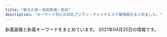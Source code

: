 ```yaml
---
title: "新大久保・高田馬場・目白"
description: "キーワード別にの巨乳アジアン・チャイナエステ嬢情報をまとめました。"
---
```


新着画像と新着キーワードをまとめています。
2021年04月25日の情報です。

<DmmAffiliateIns />
<KeywordTable
  shops={
    [
    {
        "img_links": [
            "http://familiar.tyo.cm/photos/sites/37/2019/06/2019061502562798.jpg",
            "http://familiar.tyo.cm/photos/sites/37/2019/03/2019032406115446.jpg",
            "http://familiar.tyo.cm/photos/sites/37/2019/06/201906040617136.jpg",
            "http://familiar.tyo.cm/images/s_staff.jpg",
            "http://familiar.tyo.cm/photos/sites/37/2019/03/2019032406115598.jpg",
            "http://familiar.tyo.cm/photos/sites/37/2019/06/2019061502562745.jpg",
            "http://familiar.tyo.cm/photos/sites/37/2019/11/2019112002511160.jpg",
            "http://familiar.tyo.cm/photos/sites/37/2019/03/2019032406115440.jpg",
            "http://familiar.tyo.cm/photos/sites/37/2019/11/2019110802115992.jpg",
            "http://familiar.tyo.cm/photos/sites/37/2019/06/2019061502562797.jpg",
            "http://familiar.tyo.cm/photos/sites/37/2018/12/2018121903022968.jpg",
            "http://familiar.tyo.cm/images/mobile.jpg",
            "http://familiar.tyo.cm/photos/sites/37/2019/10/2019100304481325.jpg",
            "http://familiar.tyo.cm/photos/sites/37/2019/10/2019102502193826.jpg",
            "http://familiar.tyo.cm/photos/sites/37/2019/09/2019090503385014.jpg",
            "http://familiar.tyo.cm/images/s_news.jpg",
            "http://familiar.tyo.cm/photos/sites/37/2019/12/2019120401354980.jpg",
            "http://familiar.tyo.cm/photos/sites/37/2018/12/2018121903013346.jpg",
            "http://familiar.tyo.cm/photos/sites/37/2019/06/2019062210030384.jpg",
            "http://familiar.tyo.cm/photos/sites/37/2019/03/2019032406115491.jpg",
            "http://familiar.tyo.cm/photos/sites/37/2019/12/2019120401355046.jpg",
            "http://familiar.tyo.cm/photos/sites/37/2019/11/2019112902341792.jpg",
            "http://familiar.tyo.cm/photos/sites/37/2019/10/2019102408541458.jpg",
            "http://familiar.tyo.cm/images/tel.png",
            "http://familiar.tyo.cm/photos/sites/37/2019/10/2019102502193551.jpg",
            "http://familiar.tyo.cm/photos/sites/37/2019/06/2019060406161857.jpg",
            "http://familiar.tyo.cm/photos/sites/37/2019/03/2019031806471671.jpg",
            "http://familiar.tyo.cm/photos/sites/37/2019/12/201912130833132.jpg",
            "http://familiar.tyo.cm/photos/sites/37/2019/12/2019120502264671.jpg",
            "http://familiar.tyo.cm/photos/sites/37/2019/03/2019032406115311.jpg",
            "http://familiar.tyo.cm/photos/sites/37/2019/06/2019060406241084.jpg",
            "http://familiar.tyo.cm/photos/sites/37/2019/03/2019032406115451.jpg",
            "http://familiar.tyo.cm/images/top.png",
            "http://familiar.tyo.cm/photos/sites/37/2019/12/2019120401354873.jpg",
            "http://familiar.tyo.cm/photos/sites/37/2019/12/2019120502265383.jpg",
            "http://familiar.tyo.cm/images/s_link.jpg",
            "http://familiar.tyo.cm/photos/sites/37/2019/09/201909270657496.jpg",
            "http://familiar.tyo.cm/images/1.png",
            "http://familiar.tyo.cm/photos/sites/37/2019/03/2019032406115312.jpg"
        ],
        "name": "Familiar\u30fb\u30d5\u30a1\u30df\u30ea\u30fc\u30a2",
        "url": "http://familiar.tyo.cm/",
        "station": "JR\u65b0\u5927\u4e45\u4fdd\u99c5",
        "keywords": {
            "D": 182,
            "C": 2,
            "86": 94,
            "87": 72,
            "85": 18,
            "83": 9,
            "E": 36,
            "88": 27
        }
    },
    {
        "station": "JR\u9ad8\u7530\u99ac\u5834\u99c5\u65e9\u7a32\u7530\u53e3",
        "img_links": [
            "http://www.china-es.info/images/int4.jpg",
            "http://www.china-es.info/images/sys2.jpg",
            "http://www.china-es.info/images/sys3.jpg",
            "http://www.china-es.info/images/interior_t.jpg",
            "http://www.china-es.info/images/rec1.jpg",
            "http://www.china-es.info/images/int1.jpg",
            "http://www.china-es.info/images/rec2.jpg",
            "http://www.china-es.info/images/news.jpg",
            "http://www.china-es.info/img/nana1.jpg",
            "http://www.china-es.info/images/sys1.jpg",
            "http://www.china-es.info/img/hibiki1.jpg",
            "http://www.china-es.info/images/int3.jpg",
            "http://www.china-es.info/images/top.jpg",
            "http://www.china-es.info/images/menu/interior.jpg",
            "http://www.china-es.info/images/int2.jpg",
            "http://www.china-es.info/img/ringo1.jpg",
            "http://www.china-es.info/images/menu/top.jpg",
            "http://www.china-es.info/img/nana2.jpg",
            "http://www.china-es.info/images/head.jpg",
            "http://www.china-es.info/images/menu/staff.jpg",
            "http://www.china-es.info/images/staff_t.jpg",
            "http://www.china-es.info/images/mobile.jpg"
        ],
        "name": "Honey At Home \u30cf\u30cb\u30fc\u30a2\u30c3\u30c8\u30db\u30fc\u30e0",
        "url": "http://www.china-es.info/",
        "keywords": {}
    },
    {
        "name": "\u7e01\u4e2d\u7e01\uff5e\u3048\u3093\u3061\u3085\u3046\u3048\u3093\uff5e",
        "img_links": [
            "http://www.enchuen.com/images/therapist_noa.jpg",
            "http://www.enchuen.com/images/interior03.jpg",
            "http://www.enchuen.com/images/h2_alltherapist.png",
            "http://www.enchuen.com/images/interior01_s.jpg",
            "http://www.enchuen.com/images/therapist_yona_s.jpg",
            "http://www.enchuen.com/images/btn_gnavi01_no.png",
            "http://www.enchuen.com/images/img_service03.png",
            "http://www.enchuen.com/images/h2_instagam.png",
            "http://www.enchuen.com/images/therapist_yume_s.jpg",
            "http://www.enchuen.com/images/h2_alliancegide.png",
            "http://www.enchuen.com/images/interior04_s.jpg",
            "http://www.enchuen.com/images/img_service02.png",
            "http://www.enchuen.com/images/therapist_yume.jpg",
            "http://www.enchuen.com/images/interior03_s.jpg",
            "http://www.enchuen.com/images/img_slider01.png",
            "http://www.enchuen.com/images/h2_servicecontents.png",
            "http://www.enchuen.com/images/top_slider3.jpg",
            "http://www.enchuen.com/images/tw_header.png",
            "http://www.enchuen.com/images/ban-tel.png",
            "http://www.enchuen.com/images/interior04.jpg",
            "http://www.enchuen.com/images/icon_chi.png",
            "http://www.enchuen.com/images/btn_gnavi02_no.png",
            "http://www.enchuen.com/images/interior01.jpg",
            "http://www.enchuen.com/images/tw_footer.png",
            "http://www.enchuen.com/images/img_service01.png",
            "http://www.enchuen.com/images/img_service07.png",
            "http://www.enchuen.com/images/therapist_yona.jpg",
            "http://www.enchuen.com/images/btn_gnavi06_no.png",
            "http://www.enchuen.com/images/btn_gnavi04_no.png",
            "http://www.enchuen.com/images/h2_twitter.png",
            "http://www.enchuen.com/images/h2_alliancegide2.png",
            "http://www.enchuen.com/images/top_slider4.jpg",
            "http://www.enchuen.com/images/img_service05.png",
            "http://www.enchuen.com/images/ins_footer.png",
            "http://www.enchuen.com/images/tel_header.png",
            "http://www.enchuen.com/images/btn_gnavi05_no.png",
            "http://www.enchuen.com/images/top_slider1.jpg",
            "http://www.enchuen.com/images/h2_linkban.png",
            "http://www.enchuen.com/images/h2_information.png",
            "http://www.enchuen.com/images/q_qa.png",
            "http://www.enchuen.com/images/interior02_s.jpg",
            "http://www.enchuen.com/images/a_qa.png",
            "http://www.enchuen.com/images/mess_footer.png",
            "http://www.enchuen.com/images/top_slider2.jpg",
            "http://www.enchuen.com/images/img_slider02.png",
            "http://www.enchuen.com/images/therapist_kaori.jpg",
            "http://www.enchuen.com/images/img_aromaoil.png",
            "http://www.enchuen.com/images/img_slider03.png",
            "http://www.enchuen.com/images/h2_contact.png",
            "http://www.enchuen.com/images/top_slider5.jpg",
            "http://www.enchuen.com/images/h2_qa.png",
            "http://www.enchuen.com/images/icon_eng.png",
            "http://www.enchuen.com/images/therapist_kaori_s.jpg",
            "http://www.enchuen.com/images/therapist_noa_s.jpg",
            "http://www.enchuen.com/images/interior02.jpg",
            "http://www.enchuen.com/images/mail_header.png",
            "http://www.enchuen.com/images/img_comimgsoon.jpg",
            "http://www.enchuen.com/images/img_service06.png",
            "http://www.enchuen.com/images/btn_gnavi03_no.png",
            "http://www.enchuen.com/images/top_slider6.jpg",
            "http://www.enchuen.com/images/pagetop.png",
            "http://www.enchuen.com/images/img_service04.png",
            "http://www.enchuen.com/images/h2_link01.png",
            "http://www.enchuen.com/images/ins_header.png"
        ],
        "station": "JR\u65b0\u5927\u4e45\u4fdd\u99c5",
        "url": "http://www.enchuen.com/",
        "keywords": {
            "C": 4
        }
    },
    {
        "keywords": {},
        "name": "\u6708\u306e\u82b1",
        "station": "JR\u65b0\u5927\u4e45\u4fdd\u99c5",
        "img_links": [
            "https://static.wixstatic.com/media/80a184_18f60081ea1047b0a35a349e1c4155f8~mv2.jpg",
            "https://static.wixstatic.com/media/80a184_e559d78a6dc94757946448f2405d903b~mv2.jpg",
            "https://static.wixstatic.com/media/71aabe_7fde48e91203411687f75bf66049b810~mv2.jpg",
            "https://static.wixstatic.com/media/80a184_d4b6882709484eb495b72b4fd6a52481~mv2.png",
            "https://static.wixstatic.com/media/80a184_6f8a99a76cfa4e8cb6871f8cdc4667f5~mv2.png",
            "https://static.wixstatic.com/media/80a184_5208b825bc574a8e8c38cfed61640f7b~mv2.png",
            "https://static.wixstatic.com/media/80a184_b70a2c117ac542f79ec2a2014b642be4~mv2.png",
            "https://static.wixstatic.com/media/71aabe_595c6eb6f67c4a098580c4aa868223d6~mv2.jpg",
            "https://static.wixstatic.com/media/80a184_591f50f34faa42e6b9492a8d9157c96f~mv2.png",
            "https://static.wixstatic.com/media/80a184_60e3e10d71c6473ca82f313fefc49773~mv2.png",
            "https://static.wixstatic.com/media/80a184_82935849944c46ee915c04bfe2e9b3cb~mv2.jpeg",
            "https://static.wixstatic.com/media/80a184_9dc0d14b20d54a71a6cb9f57217e8a32~mv2.png",
            "https://static.wixstatic.com/media/80a184_126746405a7f40f191a12f71b777ea41~mv2.png",
            "https://static.wixstatic.com/media/80a184_badd496c271c4b31b8258ef657e73a1c~mv2.jpg"
        ],
        "url": "https://tsukinohana88.wixsite.com/index"
    },
    {
        "img_links": [
            "http://milk.tyo.cm/photos/sites/72/2021/03/2021032104262457.jpg",
            "http://milk.tyo.cm/images/sp_header.jpg",
            "http://milk.tyo.cm/images/ico_headline.png",
            "http://milk.tyo.cm/images/sp_tit_pick.png",
            "http://milk.tyo.cm/photos/sites/72/2021/02/202102100345053.jpg",
            "http://milk.tyo.cm/images/room2_l.jpg",
            "http://milk.tyo.cm/images/koko_234x60.png",
            "http://milk.tyo.cm/images/sp_nav03.png",
            "http://milk.tyo.cm/images/top.png",
            "http://milk.tyo.cm/images/img_service01.jpg",
            "http://milk.tyo.cm/photos/sites/72/2021/04/2021041502381165.jpg",
            "http://milk.tyo.cm/images/re.png",
            "http://milk.tyo.cm/photos/sites/72/2021/02/2021021003450576.jpg",
            "http://milk.tyo.cm/images/tit_staff.png",
            "http://milk.tyo.cm/photos/sites/72/2020/11/202011100524008.jpg",
            "http://milk.tyo.cm/images/link_nav02.png",
            "http://milk.tyo.cm/images/room1_l.jpg",
            "http://milk.tyo.cm/images/sp_nav01.png",
            "http://milk.tyo.cm/images/link_nav04.png",
            "http://milk.tyo.cm/images/tit_service.png",
            "http://milk.tyo.cm/photos/sites/72/2021/04/2021040501101412.jpg",
            "http://milk.tyo.cm/images/sp_nav02.png",
            "http://milk.tyo.cm/photos/sites/72/2020/06/2020061206444417.jpg",
            "http://milk.tyo.cm/photos/sites/72/2020/06/2020061206443832.jpg",
            "http://milk.tyo.cm/images/img_service03.jpg",
            "http://milk.tyo.cm/images/bg_cont03.png",
            "http://milk.tyo.cm/images/link_nav05.png",
            "http://milk.tyo.cm/images/img_service02.jpg",
            "http://milk.tyo.cm/images/link_nav01.png",
            "http://milk.tyo.cm/images/room4_l.jpg",
            "http://milk.tyo.cm/images/bg_cont01.png",
            "http://milk.tyo.cm/images/room3_l.jpg",
            "http://milk.tyo.cm/images/link_nav03.png",
            "http://milk.tyo.cm/images/com_tel.png",
            "http://milk.tyo.cm/images/blog.jpg",
            "http://milk.tyo.cm/images/tit_pick.png",
            "http://milk.tyo.cm/images/img_service04.jpg"
        ],
        "url": "http://milk.tyo.cm/",
        "keywords": {
            "85": 14,
            "C": 20,
            "86": 14,
            "84": 7,
            "D": 28,
            "E": 7,
            "87": 7
        },
        "station": "JR\u5927\u4e45\u4fdd\u99c5\u5357\u53e3",
        "name": "\u30df\u30eb\u30af"
    },
    {
        "url": "http://kobo.mssg.jp/",
        "station": "JR\u5927\u4e45\u4fdd\u99c5\u5317\u53e3",
        "img_links": [
            "http://kobo.mssg.jp/images/top2.jpg",
            "http://kobo.mssg.jp/images/staff_9b.jpg",
            "http://kobo.mssg.jp/images/s_info.png",
            "http://kobo.mssg.jp/images/staff_bj1.png",
            "http://kobo.mssg.jp/images/staff_bj4.png",
            "http://kobo.mssg.jp/images/staff_2a.jpg",
            "http://kobo.mssg.jp/images/staff_4.jpg",
            "http://kobo.mssg.jp/images/staff_8a.jpg",
            "http://kobo.mssg.jp/images/top1.jpg",
            "http://kobo.mssg.jp/images/1.jpg",
            "http://kobo.mssg.jp/images/staff_8.jpg",
            "http://kobo.mssg.jp/layer/images/top/top_02.jpg",
            "http://kobo.mssg.jp/images/wenzi-staff.png",
            "http://kobo.mssg.jp/images/info.png",
            "http://kobo.mssg.jp/images/staff_9a.jpg",
            "http://kobo.mssg.jp/layer/images/top/top_01.jpg",
            "http://kobo.mssg.jp/images/staff_2b.jpg",
            "http://kobo.mssg.jp/images/staff_10a.jpg",
            "http://kobo.mssg.jp/layer/images/top/top_03.jpg",
            "http://kobo.mssg.jp/layer/images/top/top_05.jpg",
            "http://kobo.mssg.jp/layer/images/top/top_04.jpg",
            "http://kobo.mssg.jp/images/staff_5.jpg",
            "http://kobo.mssg.jp/layer/images/top/top_08.png",
            "http://kobo.mssg.jp/layer/images/top/top_06.jpg",
            "http://kobo.mssg.jp/layer/images/top.jpg"
        ],
        "keywords": {},
        "name": "\u6c34\u8272-\u30df\u30ba\u30a4\u30ed-"
    },
    {
        "name": "Lovely Heart",
        "station": "JR\u5927\u4e45\u4fdd\u99c5\u5317\u53e3",
        "keywords": {
            "C": 35
        },
        "url": "http://aes-salon.com/",
        "img_links": [
            "http://aes-salon.com/scdl/staff/10461.jpg",
            "http://aes-salon.com/scdl/staff/10083.jpg",
            "http://aes-salon.com/scdl/staff/10462.jpg",
            "http://aes-salon.com/scdl/staff/10631mb.jpg",
            "http://aes-salon.com/img/access/roaddm.png",
            "http://aes-salon.com/scdl/staff/10621mb.jpg",
            "http://aes-salon.com/scdl/staff/10661mb.jpg",
            "http://aes-salon.com/img/ttl_staff.png",
            "http://aes-salon.com/scdl/staff/10292.jpg",
            "http://aes-salon.com/scdl/staff/10601.jpg",
            "http://aes-salon.com/scdl/staff/10631.jpg",
            "http://aes-salon.com/img/ttl_bekan.jpg",
            "http://aes-salon.com/pic/top2.jpg",
            "http://aes-salon.com/img/ttl_att.png",
            "http://aes-salon.com/scdl/staff/10091mb.jpg",
            "http://aes-salon.com/scdl/staff/10502.jpg",
            "http://aes-salon.com/scdl/staff/10571.jpg",
            "http://aes-salon.com/scdl/staff/10441.jpg",
            "http://aes-salon.com/scdl/staff/10121.jpg",
            "http://aes-salon.com/scdl/staff/10341.jpg",
            "http://aes-salon.com/scdl/staff/10671mb.jpg",
            "http://aes-salon.com/scdl/staff/10691.jpg",
            "http://aes-salon.com/scdl/staff/10591mb.jpg",
            "http://aes-salon.com/scdl/staff/10641.jpg",
            "http://aes-salon.com/scdl/staff/10563.jpg",
            "http://aes-salon.com/scdl/staff/10571mb.jpg",
            "http://aes-salon.com/scdl/staff/10562.jpg",
            "http://aes-salon.com/scdl/staff/10692.jpg",
            "http://aes-salon.com/img/access/road4.jpg",
            "http://aes-salon.com/scdl/staff/10691mb.jpg",
            "http://aes-salon.com/scdl/staff/10501.jpg",
            "http://aes-salon.com/img/access/road3.jpg",
            "http://aes-salon.com/scdl/staff/10351mb.jpg",
            "http://aes-salon.com/scdl/staff/10092.jpg",
            "http://aes-salon.com/scdl/staff/10411mb.jpg",
            "http://aes-salon.com/scdl/staff/10511.jpg",
            "http://aes-salon.com/scdl/staff/10592.jpg",
            "http://aes-salon.com/scdl/staff/10341mb.jpg",
            "http://aes-salon.com/scdl/staff/10122.jpg",
            "http://aes-salon.com/scdl/staff/10091.jpg",
            "http://aes-salon.com/img/system/campaign.jpg",
            "http://aes-salon.com/scdl/staff/10472.jpg",
            "http://aes-salon.com/scdl/staff/10501mb.jpg",
            "http://aes-salon.com/scdl/staff/10511mb.jpg",
            "http://aes-salon.com/i/files/homeimg.jpg",
            "http://aes-salon.com/img/access/road2.jpg",
            "http://aes-salon.com/scdl/staff/10081mb.jpg",
            "http://aes-salon.com/scdl/staff/10411.jpg",
            "http://aes-salon.com/img/ttl_sister.png",
            "http://aes-salon.com/scdl/staff/10661.jpg",
            "http://aes-salon.com/scdl/staff/10471.jpg",
            "http://aes-salon.com/scdl/staff/10412.jpg",
            "http://aes-salon.com/scdl/staff/10693.jpg",
            "http://aes-salon.com/pic/head.jpg",
            "http://aes-salon.com/scdl/staff/10291mb.jpg",
            "http://aes-salon.com/scdl/staff/10651.jpg",
            "http://aes-salon.com/scdl/staff/10461mb.jpg",
            "http://aes-salon.com/scdl/staff/10681mb.jpg",
            "http://aes-salon.com/scdl/staff/10641mb.jpg",
            "http://aes-salon.com/img/ttl_nouka.jpg",
            "http://aes-salon.com/scdl/staff/10121mb.jpg",
            "http://aes-salon.com/scdl/staff/10342.jpg",
            "http://aes-salon.com/scdl/staff/10441mb.jpg",
            "http://aes-salon.com/scdl/staff/10651mb.jpg",
            "http://aes-salon.com/scdl/staff/10351.jpg",
            "http://aes-salon.com/scdl/staff/10082.jpg",
            "http://aes-salon.com/img/ttl_mobile.jpg",
            "http://aes-salon.com/scdl/staff/10291.jpg",
            "http://aes-salon.com/scdl/staff/10561.jpg",
            "http://aes-salon.com/scdl/staff/10621.jpg",
            "http://aes-salon.com/scdl/staff/10601mb.jpg",
            "http://aes-salon.com/pic/top1.jpg",
            "http://aes-salon.com/scdl/staff/10471mb.jpg",
            "http://aes-salon.com/scdl/staff/10681.jpg",
            "http://aes-salon.com/scdl/staff/10081.jpg",
            "http://aes-salon.com/scdl/staff/10694.jpg",
            "http://aes-salon.com/img/access/road1.jpg",
            "http://aes-salon.com/scdl/staff/10561mb.jpg",
            "http://aes-salon.com/scdl/staff/10602.jpg",
            "http://aes-salon.com/scdl/staff/10591.jpg",
            "http://aes-salon.com/scdl/staff/10671.jpg",
            "http://aes-salon.com/img/ttl_attbnr.jpg"
        ]
    },
    {
        "keywords": {},
        "name": "\u98a8\u96c5\u5802 \uff5e\u3075\u3046\u304c\u3069\u3046\uff5e",
        "img_links": [
            "http://www.kity.work/img/erina1.jpg",
            "http://www.kity.work/images/1.jpg",
            "http://www.kity.work/images/interior_t.jpg",
            "http://www.kity.work/images/6.jpg",
            "http://www.kity.work/images/int2.jpg",
            "http://www.kity.work/img/yuka1.jpg",
            "http://www.kity.work/images/staff_t.jpg",
            "http://www.kity.work/images/s1.png",
            "http://www.kity.work/img/erina2.jpg",
            "http://www.kity.work/img/aoi1.jpg",
            "http://www.kity.work/staff/erina.jpg",
            "http://www.kity.work/img/aoi2.jpg",
            "http://www.kity.work/images/int1.jpg",
            "http://www.kity.work/img/sara2.jpg",
            "http://www.kity.work/img/nana1.jpg",
            "http://www.kity.work/images/tel.jpg",
            "http://www.kity.work/img/yuka2.jpg",
            "http://www.kity.work/staff/yuka.jpg",
            "http://www.kity.work/images/7.jpg",
            "http://www.kity.work/images/sys.jpg",
            "http://www.kity.work/staff/nana.jpg",
            "http://www.kity.work/images/5.jpg",
            "http://www.kity.work/images/news.jpg",
            "http://www.kity.work/images/tg.jpg",
            "http://www.kity.work/staff/sara.jpg",
            "http://www.kity.work/images/s2.jpg",
            "http://www.kity.work/images/3.jpg",
            "http://www.kity.work/images/up.jpg",
            "http://www.kity.work/images/s1.jpg",
            "http://www.kity.work/images/ac2.jpg",
            "http://www.kity.work/staff/aoi.jpg",
            "http://www.kity.work/img/sara1.jpg",
            "http://www.kity.work/images/head.jpg"
        ],
        "url": "http://www.kity.work/",
        "station": "JR\u9ad8\u7530\u99ac\u5834\u99c5\u65e9\u7a32\u7530\u53e3"
    },
    {
        "img_links": [
            "http://www.y-rlx.site/girl/04.jpg",
            "http://www.y-rlx.site/images/index_18.jpg",
            "http://www.y-rlx.site/images/upload/thumb/a3dc59474308193e.jpg",
            "http://www.y-rlx.site/images/index_05.jpg",
            "http://www.y-rlx.site/images/index_09.jpg",
            "http://www.y-rlx.site/images/index_11.jpg",
            "http://www.y-rlx.site/images/staff_09.jpg",
            "http://www.y-rlx.site/girl/02.jpg",
            "http://www.y-rlx.site/images/index_01.jpg",
            "http://www.y-rlx.site/images/info.jpg",
            "http://www.y-rlx.site/images/upload/thumb/855f910df0047867.jpg",
            "http://y-rlx.site/images/index_04.jpg",
            "http://www.y-rlx.site/images/rec_09.jpg",
            "http://www.y-rlx.site/images/info_09.jpg",
            "http://www.y-rlx.site/images/upload/thumb/0a4230132522743d.jpg",
            "http://www.y-rlx.site/images/upload/thumb/7ec52ffef2544273.jpg",
            "http://www.y-rlx.site/images/upload/thumb/e0a26e58e17a1416.jpg",
            "http://www.y-rlx.site/images/index_19.jpg",
            "http://www.y-rlx.site/images/index_13.jpg",
            "http://www.y-rlx.site/girl/01.jpg",
            "http://y-rlx.site/images/index_07.jpg",
            "http://www.y-rlx.site/images/index_03.jpg",
            "http://www.y-rlx.site/images/index_02.jpg",
            "http://www.y-rlx.site/images/index_07.jpg",
            "http://www.y-rlx.site/images/index_20.jpg",
            "http://www.y-rlx.site/images/index_04.jpg",
            "http://www.y-rlx.site/images/index_10.jpg",
            "http://www.y-rlx.site/images/index_15.jpg",
            "http://www.y-rlx.site/images/upload/thumb/0776a8acf9219785.jpg",
            "http://www.y-rlx.site/images/card.jpg",
            "http://www.y-rlx.site/images/upload/thumb/2c7fdde9ad97892b.jpg",
            "http://www.y-rlx.site/images/rec.jpg",
            "http://www.y-rlx.site/images/upload/thumb/0d7b4714c8aced28.jpg",
            "http://www.y-rlx.site/images/index_06.jpg",
            "http://www.y-rlx.site/images/upload/thumb/7ef0dbd713e60157.jpg",
            "http://www.y-rlx.site/images/upload/thumb/117cc02414cb58fe.jpg",
            "http://www.y-rlx.site/images/index_08.jpg",
            "http://www.y-rlx.site/girl/03.jpg",
            "http://www.y-rlx.site/girl/05.jpg"
        ],
        "keywords": {
            "D": 1,
            "88": 3,
            "C": 6,
            "87": 4
        },
        "url": "http://www.y-rlx.site/",
        "station": "JR\u9ad8\u7530\u99ac\u5834\u99c5\u65e9\u7a32\u7530\u53e3",
        "name": "\u60a0\u30a8\u30b9\u30c6"
    },
    {
        "name": "COCORO",
        "station": "JR\u5927\u4e45\u4fdd\u99c5\u5317\u53e3",
        "keywords": {
            "C": 21,
            "E": 1
        },
        "url": "https://www.cocoro556.in/",
        "img_links": [
            "https://www.cocoro556.in/img/girl/thumb/smain16637090642c09cac745b0ded19f41e41b2c.jpg",
            "https://www.cocoro556.in/img/girl/thumb/smain1491773ceed1a7cd35919e9c6866285fb943.jpg",
            "https://www.cocoro556.in/img/girl/thumb/smain1493773ceed1a7cd35919e9c6866285fb943.jpg",
            "https://www.cocoro556.in/img/material/p6_t3_subt1.png",
            "https://www.cocoro556.in/img/material/gm1_rollout.png",
            "https://www.cocoro556.in/img/material/top_t4.png",
            "https://www.cocoro556.in/img/girl/list/slist154a1f8e548a2959236fdd0e7abcde80ac7.jpg",
            "https://www.cocoro556.in/img/material/noimg_m.jpg",
            "https://www.cocoro556.in/img/material/p2_t2_subt5_m1.png",
            "https://www.cocoro556.in/img/material/pageheaderimg1.jpg",
            "https://www.cocoro556.in/img/girl/thumb/smain1541a1f8e548a2959236fdd0e7abcde80ac7.jpg",
            "https://www.cocoro556.in/img/material/photost4rev1.png",
            "https://www.cocoro556.in/img/material/gm2_rollout.png",
            "https://www.cocoro556.in/img/material/gm3_rollout.png",
            "https://www.cocoro556.in/img/material/pd_st2.png",
            "https://www.cocoro556.in/img/material/p5_t1.png",
            "https://www.cocoro556.in/img/material/pd_number.png",
            "https://www.cocoro556.in/img/material/pd_st3.png",
            "https://www.cocoro556.in/img/material/p2_t2_subt1.png",
            "https://www.cocoro556.in/img/girl/thumb/smain1421b75436b0012f83588e08b8d8eb48c8c2.jpg",
            "https://www.cocoro556.in/img/material/p2_t2_subt4_m1.png",
            "https://www.cocoro556.in/img/girl/list/slist16435ee9e4407f412c3d2708030a189f1c0.jpg",
            "https://www.cocoro556.in/img/material/leftinfo.png",
            "https://www.cocoro556.in/img/material/pageheaderimg2.jpg",
            "https://www.cocoro556.in/img/girl/main/smain164135ee9e4407f412c3d2708030a189f1c0.jpg",
            "https://www.cocoro556.in/img/material/top_t3.png",
            "https://www.cocoro556.in/img/material/pageheaderimg3.jpg",
            "https://www.cocoro556.in/img/material/gm4_rollout.png",
            "https://www.cocoro556.in/img/material/p2_t2_subt2.png",
            "https://www.cocoro556.in/img/material/gm3_rollover.png",
            "https://www.cocoro556.in/img/girl/thumb/smain1543ab2e0ee9f9fde8103e9fe80e33b07761.jpg",
            "https://www.cocoro556.in/img/girl/thumb/smain1542a1f8e548a2959236fdd0e7abcde80ac7.jpg",
            "https://www.cocoro556.in/img/girl/thumb/smain1462f806d031a1244ccfaa8b4d307f6ef6d7.jpg",
            "https://www.cocoro556.in/img/girl/main/smain1421b75436b0012f83588e08b8d8eb48c8c2.jpg",
            "https://www.cocoro556.in/img/girl/list/slist146f806d031a1244ccfaa8b4d307f6ef6d7.jpg",
            "https://www.cocoro556.in/img/girl/list/slist149773ceed1a7cd35919e9c6866285fb943.jpg",
            "https://www.cocoro556.in/img/material/p6_t2_subt1.png",
            "https://www.cocoro556.in/img/material/pd_st1.png",
            "https://www.cocoro556.in/img/material/gm5_rollout.png",
            "https://www.cocoro556.in/img/material/photost5.png",
            "https://www.cocoro556.in/img/material/noimg_b.jpg",
            "https://www.cocoro556.in/img/material/top_t1.png",
            "https://www.cocoro556.in/img/girl/thumb/smain1422b75436b0012f83588e08b8d8eb48c8c2.jpg",
            "https://www.cocoro556.in/img/material/p3_t1.png",
            "https://www.cocoro556.in/img/material/photost2rev1.png",
            "https://www.cocoro556.in/img/material/photost7.png",
            "https://www.cocoro556.in/img/material/p6_t1.png",
            "https://www.cocoro556.in/img/girl/list/slist144346e3df3ff1cef1386c89c6ba9e9f72e.jpg",
            "https://www.cocoro556.in/img/material/photost1.png",
            "https://www.cocoro556.in/img/girl/thumb/smain164135ee9e4407f412c3d2708030a189f1c0.jpg",
            "https://www.cocoro556.in/img/material/age_rollout.png",
            "https://www.cocoro556.in/img/material/p2_t2_sub_m1_3.png",
            "https://www.cocoro556.in/img/material/p6_t3.png",
            "https://www.cocoro556.in/img/girl/thumb/smain126332fd72809eba38056753c1720b05d8d5.jpg",
            "https://www.cocoro556.in/img/girl/main/smain1441346e3df3ff1cef1386c89c6ba9e9f72e.jpg",
            "https://www.cocoro556.in/img/material/gm6_rollout.png",
            "https://www.cocoro556.in/img/girl/list/slist12642f85375ac3eb532582567360874d2d6.jpg",
            "https://www.cocoro556.in/img/girl/main/smain126142f85375ac3eb532582567360874d2d6.jpg",
            "https://www.cocoro556.in/img/material/gm5_rollover.png",
            "https://www.cocoro556.in/img/material/p2_t2_subt3.png",
            "https://www.cocoro556.in/img/material/p2_t2_subt4.png",
            "https://www.cocoro556.in/img/girl/main/smain1541a1f8e548a2959236fdd0e7abcde80ac7.jpg",
            "https://www.cocoro556.in/img/material/photost3rev1.png",
            "https://www.cocoro556.in/img/girl/thumb/smain14922dea5bdda380e76839c012ab24bd9f82.jpg",
            "https://www.cocoro556.in/img/material/accminimgrev1.jpg",
            "https://www.cocoro556.in/img/material/top_t3_imgrev1.jpg",
            "https://www.cocoro556.in/img/girl/thumb/smain1461f806d031a1244ccfaa8b4d307f6ef6d7.jpg",
            "https://www.cocoro556.in/img/material/p3_1_t1.png",
            "https://www.cocoro556.in/img/girl/thumb/smain14634879628e490d1ecf1cd7a9d727569f95.jpg",
            "https://www.cocoro556.in/img/material/p2_t2_sub_m1_1.png",
            "https://www.cocoro556.in/img/material/p2_t2_sub_m1_2.png",
            "https://www.cocoro556.in/img/girl/thumb/smain1443346e3df3ff1cef1386c89c6ba9e9f72e.jpg",
            "https://www.cocoro556.in/img/material/p2_t2.png",
            "https://www.cocoro556.in/img/material/noimg_s.jpg",
            "https://www.cocoro556.in/img/material/gm2_rollover.png",
            "https://www.cocoro556.in/img/girl/thumb/smain126142f85375ac3eb532582567360874d2d6.jpg",
            "https://www.cocoro556.in/img/material/gm6_rollover.png",
            "https://www.cocoro556.in/img/material/p2_t2_subt5.png",
            "https://www.cocoro556.in/img/material/pageheaderimg4.jpg",
            "https://www.cocoro556.in/img/material/p6_t2.png",
            "https://www.cocoro556.in/img/material/gm1_rollover.png",
            "https://www.cocoro556.in/img/material/top_t2.png",
            "https://www.cocoro556.in/img/girl/list/slist142b75436b0012f83588e08b8d8eb48c8c2.jpg",
            "https://www.cocoro556.in/img/girl/thumb/smain1423ae12bc52cc115b3190fbe6a84a8ffa74.jpg",
            "https://www.cocoro556.in/img/girl/thumb/smain1441346e3df3ff1cef1386c89c6ba9e9f72e.jpg",
            "https://www.cocoro556.in/img/girl/list/slist1667090642c09cac745b0ded19f41e41b2c.jpg",
            "https://www.cocoro556.in/img/girl/thumb/smain1442346e3df3ff1cef1386c89c6ba9e9f72e.jpg",
            "https://www.cocoro556.in/img/girl/thumb/smain16627090642c09cac745b0ded19f41e41b2c.jpg",
            "https://www.cocoro556.in/img/material/ftel.png",
            "https://www.cocoro556.in/img/material/photost6.png",
            "https://www.cocoro556.in/img/girl/thumb/smain126242f85375ac3eb532582567360874d2d6.jpg",
            "https://www.cocoro556.in/img/material/mobilesite.png",
            "https://www.cocoro556.in/img/girl/main/smain1461f806d031a1244ccfaa8b4d307f6ef6d7.jpg",
            "https://www.cocoro556.in/img/material/top_t3_subt1.png",
            "https://www.cocoro556.in/img/girl/main/smain16617090642c09cac745b0ded19f41e41b2c.jpg",
            "https://www.cocoro556.in/img/girl/thumb/smain16617090642c09cac745b0ded19f41e41b2c.jpg",
            "https://www.cocoro556.in/img/girl/main/smain1491773ceed1a7cd35919e9c6866285fb943.jpg",
            "https://www.cocoro556.in/img/camp/camp20210403short.jpg",
            "https://www.cocoro556.in/img/material/p2_t2_subt5_m2.png",
            "https://www.cocoro556.in/img/camp/camp20210403premium.jpg",
            "https://www.cocoro556.in/img/camp/camp20210403.jpg"
        ]
    },
    {
        "keywords": {
            "E": 2,
            "88": 3,
            "86": 4,
            "C": 3,
            "D": 2
        },
        "url": "http://www.aromaonly1.com/",
        "station": "JR\u9ad8\u7530\u99ac\u5834\u99c5",
        "name": "NEW ONLY ONE",
        "img_links": [
            "http://www.aromaonly1.com/images/service_10.jpg",
            "http://www.aromaonly1.com/images/index_06.jpg",
            "http://www.aromaonly1.com/images/aromaonly1_468x60.png",
            "http://www.aromaonly1.com/images/index_19.jpg",
            "http://www.aromaonly1.com/images/index_05.jpg",
            "http://www.aromaonly1.com/images/index_16.jpg",
            "http://www.aromaonly1.com/images/index_21.jpg",
            "http://www.aromaonly1.com/images/index_07.jpg",
            "http://www.aromaonly1.com/images/index_14.jpg",
            "http://www.aromaonly1.com/images/index_03.jpg",
            "http://www.aromaonly1.com/images/index_17.jpg",
            "http://www.aromaonly1.com/uploads/0d74a4af5e268e3562daa56048c13906.jpg",
            "http://www.aromaonly1.com/images/interior_10.jpg",
            "http://www.aromaonly1.com/images/index_15.jpg",
            "http://www.aromaonly1.com/uploads/c24b4a66b959c50d941c227e2167e47a.jpg",
            "http://www.aromaonly1.com/images/girls_10.jpg",
            "http://www.aromaonly1.com/images/fanhui.png",
            "http://www.aromaonly1.com/uploads/5f4083d49285cbe64774b1bd70e86150.jpg",
            "http://www.aromaonly1.com/uploads/18799c1985ca7d1cd026808323ec51c2.jpg",
            "http://www.aromaonly1.com/images/index_18.jpg",
            "http://www.aromaonly1.com/uploads/b43afdf6c0db7020b472f89b05664984.jpg",
            "http://www.aromaonly1.com/images/service_11.jpg",
            "http://www.aromaonly1.com/images/index_12.jpg",
            "http://www.aromaonly1.com/images/link_10.jpg",
            "http://www.aromaonly1.com/uploads/66dc68de1f9c001b6f15d52303314efc.jpg",
            "http://www.aromaonly1.com/images/index_02.jpg",
            "http://www.aromaonly1.com/uploads/39a20c0f1405de5aa73fad53492e41be.jpg",
            "http://www.aromaonly1.com/uploads/e01fa669285bc99ba782abfd90a08bb2.jpg",
            "http://www.aromaonly1.com/images/index_08.jpg",
            "http://www.aromaonly1.com/uploads/015cba9c432d730d26583fe998534fa6.jpg",
            "http://www.aromaonly1.com/uploads/56e94a67d1aa4ea89d5f2064a387ab96.jpg",
            "http://www.aromaonly1.com/images/index_01.jpg",
            "http://www.aromaonly1.com/my_work/images/pic1.png",
            "http://www.aromaonly1.com/uploads/3e6ede4dd71b9611bfc0fc01fff82057.jpg",
            "http://www.aromaonly1.com/images/index_11.jpg",
            "http://www.aromaonly1.com/images/index_04.jpg",
            "http://www.aromaonly1.com/uploads/2f5941103973429d3981087968a845a3.jpg",
            "http://www.aromaonly1.com/uploads/ac75f516de3602f2ed5de1d9e2383a35.jpg",
            "http://www.aromaonly1.com/uploads/8e9e8b4d89b256773f17dff61368328c.jpg",
            "http://www.aromaonly1.com/images/index_20.jpg"
        ]
    },
    {
        "img_links": [
            "http://massage-1.net/images/top/top_06.jpg",
            "http://massage-1.net/images/top/top_02.jpg",
            "http://massage-1.net/images/top/top_01.jpg",
            "http://massage-1.net/images/top/top_04.jpg",
            "http://massage-1.net/images/top/top_03.jpg",
            "http://massage-1.net/images/top/top_05.jpg",
            "http://massage-1.net/images/top/top_08.png",
            "http://massage-1.net/images/home/top.jpg",
            "http://massage-1.net/images/page_top.png",
            "http://massage-1.net/images/staff_image/staf_05a.jpg"
        ],
        "name": "\u697d\u5712",
        "station": "JR\u9ad8\u7530\u99ac\u5834\u99c5\u65e9\u7a32\u7530\u53e3",
        "keywords": {},
        "url": "http://massage-1.net/"
    },
    {
        "name": "\u6625\u306e\u5922",
        "url": "http://www.harunoyume.com/",
        "keywords": {},
        "station": "JR\u65b0\u5927\u4e45\u4fdd\u99c5",
        "img_links": [
            "http://www.harunoyume.com/images/discount.jpg",
            "http://www.harunoyume.com/images/service-image.jpg",
            "http://www.harunoyume.com/images/covergirl.jpg",
            "http://www.harunoyume.com/images/campaign.jpg"
        ]
    },
    {
        "name": "Lovely Heart \u5927\u4e45\u4fdd\u5225\u9928",
        "url": "http://aes-treat.com/",
        "station": "JR\u5927\u4e45\u4fdd\u99c5\u5317\u53e3",
        "img_links": [
            "http://aes-treat.com/scdl/staff/10941mb.jpg",
            "http://aes-treat.com/scdl/staff/10171mb.jpg",
            "http://aes-treat.com/scdl/staff/11051.jpg",
            "http://aes-treat.com/img/system/campaign.jpg",
            "http://aes-treat.com/img/ttl_staff.png",
            "http://aes-treat.com/scdl/staff/10651.jpg",
            "http://aes-treat.com/scdl/staff/11111mb.jpg",
            "http://aes-treat.com/scdl/staff/11101mb.jpg",
            "http://aes-treat.com/scdl/staff/10651mb.jpg",
            "http://aes-treat.com/scdl/staff/11131.jpg",
            "http://aes-treat.com/scdl/staff/10681.jpg",
            "http://aes-treat.com/scdl/staff/10841.jpg",
            "http://aes-treat.com/scdl/staff/10771.jpg",
            "http://aes-treat.com/scdl/staff/11181mb.jpg",
            "http://aes-treat.com/scdl/staff/10171.jpg",
            "http://aes-treat.com/pic/top2.jpg",
            "http://aes-treat.com/scdl/staff/11041.jpg",
            "http://aes-treat.com/scdl/staff/11081.jpg",
            "http://aes-treat.com/i/files/homeimg.jpg",
            "http://aes-treat.com/img/ttl_attbnr.jpg",
            "http://aes-treat.com/scdl/staff/11091mb.jpg",
            "http://aes-treat.com/img/ttl_sister.png",
            "http://aes-treat.com/scdl/staff/10861mb.jpg",
            "http://aes-treat.com/scdl/staff/11041mb.jpg",
            "http://aes-treat.com/scdl/staff/10721.jpg",
            "http://aes-treat.com/scdl/staff/10861.jpg",
            "http://aes-treat.com/scdl/staff/11162.jpg",
            "http://aes-treat.com/scdl/staff/11151.jpg",
            "http://aes-treat.com/scdl/staff/11121.jpg",
            "http://aes-treat.com/scdl/staff/10941.jpg",
            "http://aes-treat.com/scdl/staff/11091.jpg",
            "http://aes-treat.com/scdl/staff/10901.jpg",
            "http://aes-treat.com/scdl/staff/10971.jpg",
            "http://aes-treat.com/scdl/staff/11171.jpg",
            "http://aes-treat.com/pic/top1.jpg",
            "http://aes-treat.com/img/ttl_mobile.jpg",
            "http://aes-treat.com/scdl/staff/10891.jpg",
            "http://aes-treat.com/scdl/staff/11051mb.jpg",
            "http://aes-treat.com/scdl/staff/10811mb.jpg",
            "http://aes-treat.com/scdl/staff/10811.jpg",
            "http://aes-treat.com/scdl/staff/11101.jpg",
            "http://aes-treat.com/scdl/staff/11161.jpg",
            "http://aes-treat.com/scdl/staff/10981.jpg",
            "http://aes-treat.com/scdl/staff/10972.jpg",
            "http://aes-treat.com/scdl/staff/10902.jpg",
            "http://aes-treat.com/img/ttl_att.png",
            "http://aes-treat.com/scdl/staff/11161mb.jpg",
            "http://aes-treat.com/scdl/staff/11151mb.jpg",
            "http://aes-treat.com/scdl/staff/11121mb.jpg",
            "http://aes-treat.com/scdl/staff/11081mb.jpg",
            "http://aes-treat.com/scdl/staff/10981mb.jpg",
            "http://aes-treat.com/scdl/staff/10891mb.jpg",
            "http://aes-treat.com/scdl/staff/11171mb.jpg",
            "http://aes-treat.com/scdl/staff/11181.jpg",
            "http://aes-treat.com/img/ttl_nouka.jpg",
            "http://aes-treat.com/scdl/staff/10901mb.jpg",
            "http://aes-treat.com/pic/head.jpg",
            "http://aes-treat.com/scdl/staff/10771mb.jpg",
            "http://aes-treat.com/scdl/staff/10721mb.jpg",
            "http://aes-treat.com/scdl/staff/11111.jpg",
            "http://aes-treat.com/scdl/staff/10842.jpg",
            "http://aes-treat.com/scdl/staff/10681mb.jpg",
            "http://aes-treat.com/scdl/staff/10971mb.jpg",
            "http://aes-treat.com/scdl/staff/10841mb.jpg",
            "http://aes-treat.com/scdl/staff/11131mb.jpg"
        ],
        "keywords": {
            "C": 36
        }
    },
    {
        "url": "http://esthe.top/",
        "keywords": {},
        "name": "RAN\uff5e\u30e9\u30f3\uff5e",
        "img_links": [
            "http://esthe.top/images/demo/slider/images/slide1.png",
            "http://esthe.top/images/Bottom_01.jpg",
            "http://esthe.top/images/room_images/index-02.jpg",
            "http://esthe.top/images/room_images/gallery-06.jpg",
            "http://esthe.top/images/acs_ima/access-04.jpg",
            "http://esthe.top/images/an_2_04.jpg",
            "http://esthe.top/images/staff_images/staff_04a.jpg",
            "http://esthe.top/images/demo/slider/images/slide2.png",
            "http://esthe.top/images/acs_ima/access-02.jpg",
            "http://esthe.top/images/an_1_04.jpg",
            "http://esthe.top/images/an_1_03.jpg",
            "http://esthe.top/images/staff_images/staff_012a.jpg",
            "http://esthe.top/images/staff_images/staff_04b.jpg",
            "http://esthe.top/images/an_2_03.jpg",
            "http://esthe.top/images/demo/slider/tooltips/slide2.png",
            "http://esthe.top/images/an_1_06.jpg",
            "http://esthe.top/images/room_images/gallery-05.jpg",
            "http://esthe.top/images/an_2_02.jpg",
            "http://esthe.top/images/an_1_05.jpg",
            "http://esthe.top/images/room_images/gallery-03.jpg",
            "http://esthe.top/images/demo/slider/tooltips/slide1.png",
            "http://esthe.top/images/an_2_05.jpg",
            "http://esthe.top/images/staff_images/staff_09b.jpg",
            "http://esthe.top/images/acs_ima/access-01.jpg",
            "http://esthe.top/images/demo/slider/tooltips/slide5.png",
            "http://esthe.top/images/staff_images/staff_01a.jpg",
            "http://esthe.top/images/demo/slider/images/slide4.png",
            "http://esthe.top/images/staff_images/staff_07a.jpg",
            "http://esthe.top/images/room_images/gallery-01.jpg",
            "http://esthe.top/images/an_2_07.jpg",
            "http://esthe.top/images/demo/slider/images/slide5.png",
            "http://esthe.top/images/staff_images/staff_010a.jpg",
            "http://esthe.top/images/an_1_02.jpg",
            "http://esthe.top/images/Bottom_02.jpg",
            "http://esthe.top/images/demo/slider/tooltips/slide3.png",
            "http://esthe.top/images/room_images/gallery-04.jpg",
            "http://esthe.top/images/demo/slider/tooltips/slide4.png",
            "http://esthe.top/images/staff_images/staff_09a.jpg",
            "http://esthe.top/images/staff_images/staff_01b.jpg",
            "http://esthe.top/images/room_images/gallery-02.jpg",
            "http://esthe.top/images/acs_ima/access-03.jpg",
            "http://esthe.top/images/staff_images/staff_010b.jpg",
            "http://esthe.top/images/demo/slider/images/slide3.png",
            "http://esthe.top/images/staff_images/staff_07b.jpg",
            "http://esthe.top/images/an_1_07.jpg",
            "http://esthe.top/images/room_images/index-01.jpg",
            "http://esthe.top/images/an_2_06.jpg",
            "http://esthe.top/images/QRcode.jpg"
        ],
        "station": "JR\u9ad8\u7530\u99ac\u5834\u99c5\u6771\u53e3"
    },
    {
        "url": "http://www.e-candy.work/",
        "keywords": {},
        "name": "Lui\uff5e\u30eb\u30a4\uff5e",
        "station": "\u65b0\u5927\u4e45\u4fdd\u99c5",
        "img_links": [
            "http://www.e-candy.work/img/rina1.jpg",
            "http://www.e-candy.work/images/1.jpg",
            "http://www.e-candy.work/img/miki1.jpg",
            "http://www.e-candy.work/img/aya1.jpg",
            "http://www.e-candy.work/images/mobile.jpg",
            "http://www.e-candy.work/images/4.jpg",
            "http://www.e-candy.work/images/5.jpg",
            "http://www.e-candy.work/images/news.jpg",
            "http://www.e-candy.work/images/head.jpg",
            "http://www.e-candy.work/images/newface.png",
            "http://www.e-candy.work/img/yui1.jpg",
            "http://www.e-candy.work/images/6.jpg",
            "http://www.e-candy.work/images/8.jpg",
            "http://www.e-candy.work/images/tel.jpg",
            "http://www.e-candy.work/images/int2.png",
            "http://www.e-candy.work/img/ai1.jpg",
            "http://www.e-candy.work/images/info.png",
            "http://www.e-candy.work/images/3.jpg",
            "http://www.e-candy.work/images/interior_t.png",
            "http://www.e-candy.work/images/7.jpg",
            "http://www.e-candy.work/img/haruka1.jpg",
            "http://www.e-candy.work/images/staff_t.png",
            "http://www.e-candy.work/images/s1.png",
            "http://www.e-candy.work/img/nana1.jpg",
            "http://www.e-candy.work/images/sys3.png",
            "http://www.e-candy.work/images/sys1.jpg",
            "http://www.e-candy.work/images/int1.png",
            "http://www.e-candy.work/images/sys2.jpg"
        ]
    },
    {
        "station": "JR\u9ad8\u7530\u99ac\u5834\u99c5\u65e9\u7a32\u7530\u53e3",
        "name": "\u99ac\u5834one",
        "keywords": {
            "83": 3,
            "C": 18,
            "86": 3
        },
        "url": "http://familiar.ests.jp/",
        "img_links": [
            "http://familiar.ests.jp/photos/sites/33/2019/09/2019092718554568.jpg",
            "http://familiar.ests.jp/images/mobile.jpg",
            "http://familiar.ests.jp/images/bian.jpg",
            "http://familiar.ests.jp/images/staff_bj1s.png",
            "http://familiar.ests.jp/images/s_service.png",
            "http://familiar.ests.jp/images/top.jpg",
            "http://familiar.ests.jp/images/s_staff.png",
            "http://familiar.ests.jp/images/acc.png",
            "http://familiar.ests.jp/images/service.jpg",
            "http://familiar.ests.jp/photos/sites/33/2020/10/2020101409554799.jpg",
            "http://familiar.ests.jp/photos/sites/33/2019/09/2019092318545965.jpg",
            "http://familiar.ests.jp/images/info.png",
            "http://familiar.ests.jp/photos/sites/33/2020/10/2020101901153954.jpg",
            "http://familiar.ests.jp/photos/sites/33/2019/07/2019073009094778.jpg",
            "http://familiar.ests.jp/images/nei_bj1.png",
            "http://familiar.ests.jp/images/staff_bj4s.png",
            "http://familiar.ests.jp/photos/sites/33/2019/09/2019092718570723.jpg",
            "http://familiar.ests.jp/images/news.png",
            "http://familiar.ests.jp/images/s_link.png"
        ]
    },
    {
        "url": "http://gogonoheya.ies.fun/",
        "station": "JR\u5927\u4e45\u4fdd\u99c5\u5317\u53e3",
        "keywords": {},
        "img_links": [],
        "name": "Rabenda\u30fb\u30e9\u30d9\u30f3\u30c0\u30fc"
    },
    {
        "img_links": [
            "http://tkoi.work/sp/images/interior_t.png",
            "http://tkoi.work/images/staff_t.jpg",
            "http://tkoi.work/img/mika1.jpg",
            "http://tkoi.work/img/riri1.jpg",
            "http://tkoi.work/sp/images/head.jpg",
            "http://tkoi.work/sp/images/footer.png",
            "http://tkoi.work/images/main_top.jpg",
            "http://tkoi.work/images/ta.jpg",
            "http://tkoi.work/sp/images/news.jpg",
            "http://tkoi.work/images/news.png",
            "http://tkoi.work/images/sys1.png",
            "http://tkoi.work/sp/images/4.jpg",
            "http://tkoi.work/images/interior_t.jpg",
            "http://tkoi.work/sp/images/ac1.jpg",
            "http://tkoi.work/images/1.jpg",
            "http://tkoi.work/images/b2.jpg",
            "http://tkoi.work/sp/menu/top.jpg",
            "http://tkoi.work/sp/images/tel.jpg",
            "http://tkoi.work/images/3.jpg",
            "http://tkoi.work/images/mobile.jpg",
            "http://tkoi.work/sp/images/int2.png",
            "http://tkoi.work/sp/images/info_t.jpg",
            "http://tkoi.work/sp/images/2.jpg",
            "http://tkoi.work/images/int1.png",
            "http://tkoi.work/sp/img/mika1.jpg",
            "http://tkoi.work/sp/images/3.jpg",
            "http://tkoi.work/images/2.jpg",
            "http://tkoi.work/sp/images/info.png",
            "http://tkoi.work/images/head.jpg",
            "http://tkoi.work/sp/images/staff_t.png",
            "http://tkoi.work/sp/images/rec2.png",
            "http://tkoi.work/images/sys2.png",
            "http://tkoi.work/img/koko1.jpg",
            "http://tkoi.work/sp/images/sys.png",
            "http://tkoi.work/sp/images/ac2.png",
            "http://tkoi.work/images/sm.jpg",
            "http://tkoi.work/images/b1.jpg",
            "http://tkoi.work/sp/images/newsb.png",
            "http://tkoi.work/sp/images/rec1.png",
            "http://tkoi.work/sp/menu/staff.jpg",
            "http://tkoi.work/images/int2.png",
            "http://tkoi.work/images/s1.png",
            "http://tkoi.work/img/ai1.jpg",
            "http://tkoi.work/images/b3.jpg",
            "http://tkoi.work/sp/img/ai1.jpg",
            "http://tkoi.work/sp/img/riri1.jpg",
            "http://tkoi.work/sp/img/koko1.jpg",
            "http://tkoi.work/sp/images/1.jpg",
            "http://tkoi.work/sp/images/int1.png",
            "http://tkoi.work/images/main_footer.jpg",
            "http://tkoi.work/images/4.jpg"
        ],
        "keywords": {},
        "url": "http://tkoi.work/",
        "station": "JR\u9ad8\u7530\u99ac\u5834\u99c5\u65e9\u7a32\u7530\u53e3",
        "name": "\u604b"
    },
    {
        "name": "\u7652\u3057\u306e\u51fa\u4f1a\u3044",
        "keywords": {},
        "img_links": [
            "http://p-aroma.work/images/7.jpg",
            "http://p-aroma.work/images/mobile.jpg",
            "http://p-aroma.work/img/rina1.png",
            "http://p-aroma.work/images/news.jpg",
            "http://p-aroma.work/staff/rina.jpg",
            "http://p-aroma.work/images/staff_t.png",
            "http://p-aroma.work/staff/mayu.jpg",
            "http://p-aroma.work/img/mirai1.png",
            "http://p-aroma.work/images/s2.jpg",
            "http://p-aroma.work/images/interior_t.png",
            "http://p-aroma.work/images/s1.jpg",
            "http://p-aroma.work/images/6.jpg",
            "http://p-aroma.work/images/tel.jpg",
            "http://p-aroma.work/images/3.jpg",
            "http://p-aroma.work/staff/haru.jpg",
            "http://p-aroma.work/staff/ayaka.jpg",
            "http://p-aroma.work/staff/kasumi.jpg",
            "http://p-aroma.work/images/int1.png",
            "http://p-aroma.work/images/s1.png",
            "http://p-aroma.work/img/mayu1.png",
            "http://p-aroma.work/images/4.jpg",
            "http://p-aroma.work/images/sys.png",
            "http://p-aroma.work/images/head.jpg",
            "http://p-aroma.work/img/kasumi1.png",
            "http://p-aroma.work/images/2.jpg",
            "http://p-aroma.work/img/ayaka1.png",
            "http://p-aroma.work/staff/mirai.jpg",
            "http://p-aroma.work/images/int2.png",
            "http://p-aroma.work/img/haru1.png",
            "http://p-aroma.work/images/1.jpg"
        ],
        "url": "http://p-aroma.work/",
        "station": "JR\u5927\u4e45\u4fdd\u99c5\u5317\u53e3"
    },
    {
        "url": "http://angel.este.work/",
        "keywords": {
            "83": 15,
            "84": 5,
            "E": 5,
            "86": 17,
            "D": 29,
            "C": 20,
            "87": 17
        },
        "img_links": [
            "http://angel.este.work/call.png",
            "http://angel.este.work/tel_header.png",
            "http://angel.este.work/2/uploadimg/1618970289.jpg",
            "http://angel.este.work/2/uploadimg/1616465485.jpg",
            "http://angel.este.work/top-img01b.png",
            "http://angel.este.work/top-img01a.png",
            "http://angel.este.work/2/uploadimg/1600260826.jpg",
            "http://angel.este.work/2/uploadimg/1618970637.jpg",
            "http://angel.este.work/tel_footer.png",
            "http://angel.este.work/1.jpg",
            "http://angel.este.work/2/uploadimg/1618970237.jpg",
            "http://angel.este.work/2.jpg",
            "http://angel.este.work/2/uploadimg/1617498099.jpg",
            "http://angel.este.work/2/uploadimg/1616465524.jpg",
            "http://angel.este.work/top-img01.png",
            "http://angel.este.work/3.jpg",
            "http://angel.este.work/2/uploadimg/1618789279.jpg",
            "http://angel.este.work/2/uploadimg/1618970551.jpg",
            "http://angel.este.work/2/uploadimg/1617624009.jpg",
            "http://angel.este.work/4.jpg",
            "http://angel.este.work/top-img04.png",
            "http://angel.este.work/2/uploadimg/1599833697.jpg"
        ],
        "station": "JR\u9ad8\u7530\u99ac\u5834\u99c5",
        "name": "Angel"
    },
    {
        "url": "https://est-hana.com/",
        "img_links": [
            "https://est-hana.com/img/girl/main/smain1871110bf62c88dcefca310cdc127f9b11f2.jpg",
            "https://est-hana.com/img/material/gm6_rollout.png",
            "https://est-hana.com/img/girl/thumb/s180_1.jpg",
            "https://est-hana.com/img/material/w0.png",
            "https://est-hana.com/img/material/top_t2_img_rev2.jpg",
            "https://est-hana.com/img/girl/list/s139_list.jpg",
            "https://est-hana.com/img/girl/thumb/smain184249673a0eecbfdaab27d1a016ce6f4281.jpg",
            "https://est-hana.com/img/girl/pickup/pickup20180830201105.jpg",
            "https://est-hana.com/img/material/month.png",
            "https://est-hana.com/img/girl/pickup/topgirl20180308214256.png",
            "https://est-hana.com/img/girl/list/s173_face.jpg",
            "https://est-hana.com/img/material/returnbtn.png",
            "https://est-hana.com/img/material/top_t3.png",
            "https://est-hana.com/img/girl/list/s75_list.jpg",
            "https://est-hana.com/img/girl/thumb/smain193281777917c863b2cd265723b9cb5a3c32.jpg",
            "https://est-hana.com/img/girl/list/slist193a69a1a063a3159e298d18b691542266d.jpg",
            "https://est-hana.com/img/girl/list/s77_list.jpg",
            "https://est-hana.com/img/material/detailwaku.png",
            "https://est-hana.com/img/material/massap3.jpg",
            "https://est-hana.com/img/material/m4.png",
            "https://est-hana.com/img/girl/main/smain1911ec56c0d5cc68365ea11e2e52a40272d8.jpg",
            "https://est-hana.com/img/girl/main/s180_1.jpg",
            "https://est-hana.com/img/material/massap7.jpg",
            "https://est-hana.com/img/girl/list/sface187386757ea62d773ca58e2457fc23b8e13.jpg",
            "https://est-hana.com/img/girl/thumb/smain19725e2ed7efe2de621955e09d12295a13ee.jpg",
            "https://est-hana.com/img/girl/pickup/topgirl20180908131653.png",
            "https://est-hana.com/img/material/topflashimg1.jpg",
            "https://est-hana.com/img/girl/list/s173_list.jpg",
            "https://est-hana.com/img/girl/thumb/smain1901e7f2a11706f93c08ab1eb76c57c0a501.jpg",
            "https://est-hana.com/img/material/accsess_picter2.jpg",
            "https://est-hana.com/img/girl/main/s173_1.jpg",
            "https://est-hana.com/img/material/sys_course3_rev1.png",
            "https://est-hana.com/img/girl/pickup/topgirl20140510202547.png",
            "https://est-hana.com/img/material/hosi5.png",
            "https://est-hana.com/img/material/sframe2014.png",
            "https://est-hana.com/img/girl/thumb/smain1911ec56c0d5cc68365ea11e2e52a40272d8.jpg",
            "https://est-hana.com/img/material/top_t6.png",
            "https://est-hana.com/img/material/top_t5.png",
            "https://est-hana.com/img/material/hosi4.png",
            "https://est-hana.com/img/girl/pickup/pickup20190121202926.jpg",
            "https://est-hana.com/img/girl/thumb/smain184149673a0eecbfdaab27d1a016ce6f4281.jpg",
            "https://est-hana.com/img/girl/thumb/smain1912da4fa2da2e801312734721e1a44d8e19.jpg",
            "https://est-hana.com/img/girl/thumb/s77_1.jpg",
            "https://est-hana.com/img/material/day.png",
            "https://est-hana.com/img/girl/thumb/s88_1.jpg",
            "https://est-hana.com/img/girl/list/slist8365230fc40840a020ba3ed47600db4b4a.jpg",
            "https://est-hana.com/img/girl/list/sface199a8b144d9cbd006fc9dffdf23ad77de07.jpg",
            "https://est-hana.com/img/girl/thumb/smain1991a8b144d9cbd006fc9dffdf23ad77de07.jpg",
            "https://est-hana.com/img/girl/thumb/smain1871110bf62c88dcefca310cdc127f9b11f2.jpg",
            "https://est-hana.com/img/material/gm2_rollout.png",
            "https://est-hana.com/img/girl/list/s180_list.jpg",
            "https://est-hana.com/img/girl/list/s77_face.jpg",
            "https://est-hana.com/img/girl/list/sface19753ce52e0264e81a8a42e5d3c84dd833e.jpg",
            "https://est-hana.com/img/material/gm4_rollout.png",
            "https://est-hana.com/img/girl/list/s163_list.jpg",
            "https://est-hana.com/img/material/line1.png",
            "https://est-hana.com/img/material/photorenew1.jpg",
            "https://est-hana.com/img/girl/main/s163_1.jpg",
            "https://est-hana.com/img/girl/main/s86_1.jpg",
            "https://est-hana.com/img/girl/list/sface110404ef9fc79e2a0a04d64b621c22a0c77.jpg",
            "https://est-hana.com/img/girl/pickup/topgirl20180526173824.png",
            "https://est-hana.com/img/girl/list/slist189e9ae2d8752cd8b9474ebd62df9909f9b.jpg",
            "https://est-hana.com/img/material/top_t4.png",
            "https://est-hana.com/img/girl/main/smain184149673a0eecbfdaab27d1a016ce6f4281.jpg",
            "https://est-hana.com/img/girl/thumb/s75_1.jpg",
            "https://est-hana.com/img/girl/list/slist18449673a0eecbfdaab27d1a016ce6f4281.jpg",
            "https://est-hana.com/img/camp/camp20210401.png",
            "https://est-hana.com/img/girl/list/sface8365230fc40840a020ba3ed47600db4b4a.jpg",
            "https://est-hana.com/img/girl/thumb/s173_2.jpg",
            "https://est-hana.com/img/girl/main/s77_1.jpg",
            "https://est-hana.com/img/girl/main/smain1901e7f2a11706f93c08ab1eb76c57c0a501.jpg",
            "https://est-hana.com/img/material/photorenew3.jpg",
            "https://est-hana.com/img/girl/pickup/topgirl20141227182718.png",
            "https://est-hana.com/img/girl/list/slist187110f9d5212fd19d8b8410ec6bff294e6.jpg",
            "https://est-hana.com/img/girl/list/slist191ec56c0d5cc68365ea11e2e52a40272d8.jpg",
            "https://est-hana.com/img/girl/list/slist19753ce52e0264e81a8a42e5d3c84dd833e.jpg",
            "https://est-hana.com/img/girl/list/slist19053cc33bb85f739f63e84c2ae2c41c2eb.jpg",
            "https://est-hana.com/img/material/staff_t1.png",
            "https://est-hana.com/img/girl/list/sface201dc74ab8dea78d771771d5fda7bccc989.jpg",
            "https://est-hana.com/img/whatnew/20200304.jpg",
            "https://est-hana.com/img/material/massa_t1.png",
            "https://est-hana.com/img/girl/thumb/s77_3.jpg",
            "https://est-hana.com/img/material/age.png",
            "https://est-hana.com/img/material/d25.png",
            "https://est-hana.com/img/material/staffdetail_t1.png",
            "https://est-hana.com/img/material/gm1_rollout.png",
            "https://est-hana.com/img/material/gm5_rollout.png",
            "https://est-hana.com/img/girl/thumb/smain1931e3a7504f14e2050f14cb6782d72bb46c.jpg",
            "https://est-hana.com/img/material/massap2.jpg",
            "https://est-hana.com/img/girl/thumb/smain2011f76f2060b2832bbbbc9d7dcf4a818dfe.jpg",
            "https://est-hana.com/img/girl/main/smain1891e9ae2d8752cd8b9474ebd62df9909f9b.jpg",
            "https://est-hana.com/img/girl/pickup/pickup20191214162524.jpg",
            "https://est-hana.com/img/girl/pickup/pickup20191208191053.jpg",
            "https://est-hana.com/img/girl/pickup/pickup20190528135649.jpg",
            "https://est-hana.com/img/girl/list/s86_face.jpg",
            "https://est-hana.com/img/girl/list/slist2012ba9beda1a19f1ba57dcc87485d57321.jpg",
            "https://est-hana.com/img/girl/main/smain1931e3a7504f14e2050f14cb6782d72bb46c.jpg",
            "https://est-hana.com/img/girl/main/smain1991a8b144d9cbd006fc9dffdf23ad77de07.jpg",
            "https://est-hana.com/img/material/photorenew4.jpg",
            "https://est-hana.com/img/girl/thumb/smain83265230fc40840a020ba3ed47600db4b4a.jpg",
            "https://est-hana.com/img/material/staff_t1rev1.png",
            "https://est-hana.com/img/girl/thumb/smain18725b09cd881b1f036f9f4970616c10b474.jpg",
            "https://est-hana.com/img/girl/list/s180_face.jpg",
            "https://est-hana.com/img/girl/thumb/smain1913da4fa2da2e801312734721e1a44d8e19.jpg",
            "https://est-hana.com/img/girl/main/s75_1.jpg",
            "https://est-hana.com/img/material/infopanel.png",
            "https://est-hana.com/img/girl/list/s139_face.jpg",
            "https://est-hana.com/img/girl/pickup/pickup20190118192153.jpg",
            "https://est-hana.com/img/material/massap5.jpg",
            "https://est-hana.com/img/girl/list/s88_face.jpg",
            "https://est-hana.com/img/girl/thumb/s86_1.jpg",
            "https://est-hana.com/img/girl/list/sface191ec56c0d5cc68365ea11e2e52a40272d8.jpg",
            "https://est-hana.com/img/girl/main/smain2011f76f2060b2832bbbbc9d7dcf4a818dfe.jpg",
            "https://est-hana.com/img/girl/thumb/smain83165230fc40840a020ba3ed47600db4b4a.jpg",
            "https://est-hana.com/img/girl/thumb/s163_1.jpg",
            "https://est-hana.com/img/girl/list/slist199a8b144d9cbd006fc9dffdf23ad77de07.jpg",
            "https://est-hana.com/img/girl/thumb/s173_1.jpg",
            "https://est-hana.com/img/girl/main/smain83165230fc40840a020ba3ed47600db4b4a.jpg",
            "https://est-hana.com/img/girl/pickup/pickup20190227121102.jpg",
            "https://est-hana.com/img/girl/pickup/topgirl20161016054301.png",
            "https://est-hana.com/img/girl/list/sface189e9ae2d8752cd8b9474ebd62df9909f9b.jpg",
            "https://est-hana.com/img/material/systme_t2.png",
            "https://est-hana.com/img/material/massap1.jpg",
            "https://est-hana.com/img/girl/main/smain197153ce52e0264e81a8a42e5d3c84dd833e.jpg",
            "https://est-hana.com/img/material/photorenew2rev1.jpg",
            "https://est-hana.com/img/material/sys_etc.png",
            "https://est-hana.com/img/material/sys_option.png",
            "https://est-hana.com/img/material/massap4.jpg",
            "https://est-hana.com/img/girl/list/s75_face.jpg",
            "https://est-hana.com/img/girl/pickup/pickup20181218104555.jpg",
            "https://est-hana.com/img/girl/pickup/topgirl20140502225842.png",
            "https://est-hana.com/img/material/gm3_rollout.png",
            "https://est-hana.com/img/whatnew/20200401min60.jpg",
            "https://est-hana.com/img/material/sys_course2_rev2.png",
            "https://est-hana.com/img/girl/list/s86_list.jpg",
            "https://est-hana.com/img/girl/thumb/s77_2.jpg",
            "https://est-hana.com/img/girl/list/s163_face.jpg",
            "https://est-hana.com/img/material/top_twitter.png",
            "https://est-hana.com/img/girl/list/sface18449673a0eecbfdaab27d1a016ce6f4281.jpg",
            "https://est-hana.com/img/material/photorenew5.jpg",
            "https://est-hana.com/img/girl/pickup/pickup20180526173711.jpg",
            "https://est-hana.com/img/material/click_tel_btn.png",
            "https://est-hana.com/img/material/accsess_station.png",
            "https://est-hana.com/img/girl/pickup/pickup20141227182613.jpeg",
            "https://est-hana.com/img/material/systme_t1.png",
            "https://est-hana.com/img/girl/main/s88_1.jpg",
            "https://est-hana.com/img/girl/thumb/smain1902e7f2a11706f93c08ab1eb76c57c0a501.jpg",
            "https://est-hana.com/img/girl/pickup/pickup20190118192257.jpg",
            "https://est-hana.com/img/girl/list/sface193e3a7504f14e2050f14cb6782d72bb46c.jpg",
            "https://est-hana.com/img/girl/list/slist110d5ce8a5906e2cdaf90af47c9395e0dff.jpg",
            "https://est-hana.com/img/girl/thumb/smain1891e9ae2d8752cd8b9474ebd62df9909f9b.jpg",
            "https://est-hana.com/img/girl/thumb/smain197153ce52e0264e81a8a42e5d3c84dd833e.jpg",
            "https://est-hana.com/img/material/sys_course1_rev2.png",
            "https://est-hana.com/img/girl/list/sface190e7f2a11706f93c08ab1eb76c57c0a501.jpg",
            "https://est-hana.com/img/material/massap6.jpg",
            "https://est-hana.com/img/girl/pickup/topgirl20190528141109.png",
            "https://est-hana.com/img/whatnew/20200401_mask.jpg",
            "https://est-hana.com/img/girl/list/s88_list.jpg",
            "https://est-hana.com/img/material/top_t2.png"
        ],
        "name": "\u82b1",
        "station": "JR\u5927\u4e45\u4fdd\u99c5\u5317\u53e3",
        "keywords": {
            "E": 5,
            "C": 39
        }
    }
]
}
/>
<DmmAffiliateScript />
